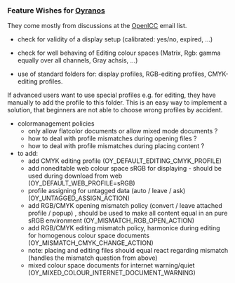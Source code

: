 === Feature Wishes for [[Oyranos]] ===
They come mostly from discussions at the [[OpenICC]] email list.

* check for validity of a display setup (calibrated: yes/no, expired, ...)

* check for well behaving of Editing colour spaces (Matrix, Rgb: gamma equally over all channels, Gray achsis, ...)

* use of standard folders for: display profiles, RGB-editing profiles, CMYK-editing profiles.
If advanced users want to use special profiles e.g. for editing, they have manually to add the profile to this folder. This is an easy way to implement a solution, that beginners are not able to choose wrong profiles by accident.

* colormanagement policies
** only allow flatcolor documents or allow mixed mode documents ?
** how to deal with profile mismatches during opening files ?
** how to deal with profile mismatches during placing content ?
*to add:
** add CMYK editing profile (OY_DEFAULT_EDITING_CMYK_PROFILE)
** add noneditable web colour space sRGB for displaying - should be used during download from web (OY_DEFAULT_WEB_PROFILE=sRGB)
** profile assigning for untagged data (auto / leave / ask) (OY_UNTAGGED_ASSIGN_ACTION)
** add RGB/CMYK opening mismatch policy (convert / leave attached profile / popup) , should be used to make all content equal in an pure sRGB environment (OY_MISMATCH_RGB_OPEN_ACTION)
** add RGB/CMYK editing mismatch policy, harmonice during editing for homogenous colour space documents (OY_MISMATCH_CMYK_CHANGE_ACTION)
** note: placing and editing files should equal react regarding mismatch (handles the mismatch question from above)
** mixed colour space documents for internet warning/quiet (OY_MIXED_COLOUR_INTERNET_DOCUMENT_WARNING)